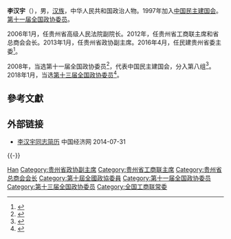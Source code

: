 '''李汉宇'''（{{bd|1962年||}}），男，[[汉族|汉族]]，中华人民共和国政治人物。1997年加入[[中国民主建国会|中国民主建国会]]。[[第十一届全国政协委员|第十一届全国政协委员]]。

2006年1月，任贵州省高级人民法院副院长。2012年，任贵州省工商联主席和省总商会会长。2013年1月，任贵州省政协副主席。2016年4月，任民建贵州省委主委<ref>{{cite web|publisher=澎湃新闻|accessdate=2017-01-03|url=http://www.thepaper.cn/newsDetail_forward_1592939|title=2016年，哪些民主党派的省级组织调整了主委？|archive-date=2017-01-04|archive-url=https://web.archive.org/web/20170104082127/http://www.thepaper.cn/newsDetail_forward_1592939|dead-url=no}}</ref>。

2008年，当选第十一届全国政协委员<ref>{{cite news|title=第十一届全国政协委员名单|url=http://www.indaa.com.cn/zt/2009qglh/zxzs/200903/t20090303_127573.html|accessdate=2013-04-09|newspaper=新华社北京1月25日电 中国人民政治协商会议第十一届全国委员会委员名单(共2237人，2008年1月25日政协第十届全国委员会常务委员会第二十次会议通过)|date=2008年1月25日|deadurl=yes|archiveurl=https://web.archive.org/web/20130928014403/http://www.indaa.com.cn/zt/2009qglh/zxzs/200903/t20090303_127573.html|archivedate=2013年9月28日|df=}}</ref>，代表中国民主建国会，分入第八组<ref>{{cite news|title=全国政协信息-李汉宇|url=http://www.cppcc.gov.cn/CMS/wylibary/showJcwyxtInfoWylibary.action?tabJcwyxt.guid=11W0002480&wytype=wjwy|accessdate=2013-04-11|newspaper=全国政协委员会|archive-date=2018-01-27|archive-url=https://web.archive.org/web/20180127004433/http://www.cppcc.gov.cn/CMS/wylibary/showJcwyxtInfoWylibary.action?tabJcwyxt.guid=11W0002480&wytype=wjwy|dead-url=no}}</ref>。2018年1月，当选[[中国人民政治协商会议第十三届全国委员会委员名单|第十三届全国政协委员]]<ref>{{Cite web|url=http://sports.163.com/18/0126/06/D92BRKK400051C89.html|title=中国人民政治协商会议第十三届全国委员会委员名单|accessdate=2018-01-26|last=|work=网易|archive-url=https://web.archive.org/web/20180127143232/http://sports.163.com/18/0126/06/D92BRKK400051C89.html|archive-date=2018-01-27|dead-url=yes}}</ref>。

== 參考文獻 ==
{{reflist}}

== 外部链接 ==
* [http://district.ce.cn/newarea/sddy/201301/31/t20130131_24082694_8.shtml 李汉宇同志简历] {{Wayback|url=http://district.ce.cn/newarea/sddy/201301/31/t20130131_24082694_8.shtml |date=20200711185055 }} 中国经济网 2014-07-31

{{-}}
{{start box}}
{{s-civ}}
{{s-before|}}
{{s-title|[[中国民主建国会|中国民主建国会]]贵州省委主委|2016年4月—}}
{{s-inc}}
{{end box}}

{{贵州省领导人}}
{{中华全国工商业联合会第十一届执行委员会}}
{{中华全国工商业联合会第十二届执行委员会}}

{{Authority control}}
{{DEFAULTSORT:Li李}}
[[Category:李姓|Han]]
[[Category:贵州省政协副主席|Category:贵州省政协副主席]]
[[Category:贵州省工商联主席|Category:贵州省工商联主席]]
[[Category:贵州省总商会会长|Category:贵州省总商会会长]]
[[Category:第十屆全國政協委員|Category:第十屆全國政協委員]]
[[Category:第十一届全国政协委员|Category:第十一届全国政协委员]]
[[Category:第十三届全国政协委员|Category:第十三届全国政协委员]]
[[Category:全国工商联常委|Category:全国工商联常委]]